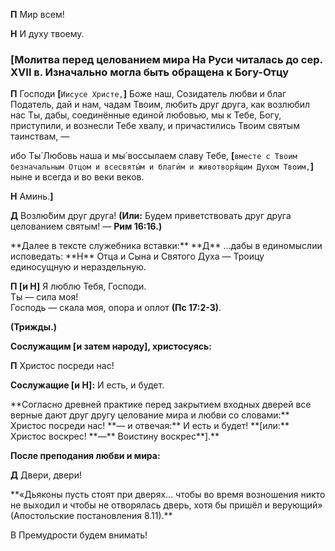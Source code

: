 
**П** Мир всем!

**Н** И духу твоему.

### <b>[</b>Молитва перед целованием мира <Tooltip>**На Руси читалась до сер. XVII в. Изначально могла быть обращена к Богу-Отцу**</Tooltip>

**П** Господи **[**`Иисусе Христе,`**]** Боже наш, Созидатель любви и благ Податель, дай и нам, чадам Твоим, любить друг друга, как возлюбил нас Ты, дабы, соединённые единой любовью, мы к Тебе, Богу, приступили, и вознесли Тебе хвалу, и причастились Твоим святым таинствам, —

ибо Ты́ Любовь наша и мы́ воссылаем славу Тебе, **[**`вместе с Твоим безначальным Отцом и всесвяты́м и благи́м и животворя́щим Духом Твоим,`**]** ныне и всегда и во веки веков.

**Н** Аминь.**<b>]</b>**

**Д** Возлю́бим друг друга! **(Или:** Будем приветствовать друг друга целованием святым! — **Рим 16:16.)**

<Tooltip>
    **Далее в тексте служебника вставки:** **Д** ...дабы в единомыслии исповедать: **Н** Отца и Сына и Святого Духа —
    Троицу единосущную и нераздельную.
</Tooltip>

**П [и Н]** Я люблю Тебя, Господи.  
Ты — сила моя!  
Господь — скала моя, опора и оплот **(Пс 17:2-3)**.

**(Трижды.)**

**Сослужащим [и затем народу], христосуясь:**

**П** Христос посреди нас!

**Сослужащие [и Н]:** И есть, и будет.

<Tooltip>
    **Согласно древней практике перед закрытием входных дверей все верные дают друг другу целование мира и любви со
    словами:** Христос посреди нас! **— и отвечая:** И есть и будет! **[или:** Христос воскрес! **—** Воистину
    воскрес**].**
</Tooltip>

**После преподания любви и мира:**

**Д** Двери, двери!

<Tooltip>
    **«Дьяконы пусть стоят при дверях… чтобы во время возношения никто не выходил и чтобы не отворялась дверь, хотя бы
    пришёл и верующий» (Апостольские постановления 8.11).**
</Tooltip>

В Премудрости будем внимать!

